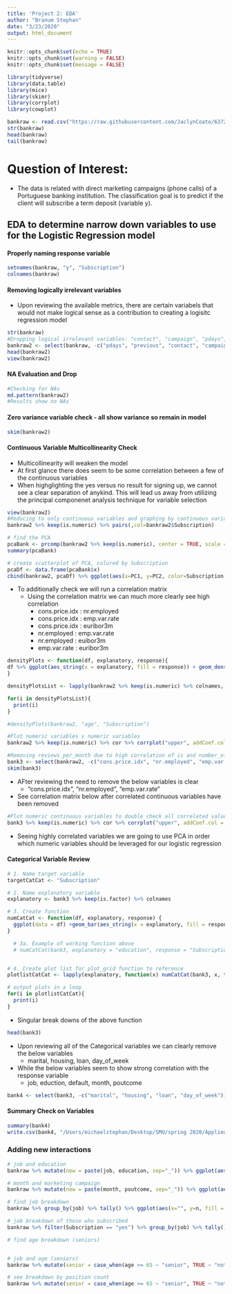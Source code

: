 ```yaml
---
title: 'Project 2: EDA'
author: "Branum Stephan"
date: "3/23/2020"
output: html_document
---
```


```r
knitr::opts_chunk$set(echo = TRUE)
knitr::opts_chunk$set(warning = FALSE)
knitr::opts_chunk$set(message = FALSE)
```

```r
library(tidyverse)
library(data.table)
library(mice)
library(skimr)
library(corrplot)
library(cowplot)
```

```r
bankraw <- read.csv("https://raw.githubusercontent.com/JaclynCoate/6372_Project_2/master/Data/bank-additional-full.csv", header = TRUE, sep = ";", strip.white = TRUE)
str(bankraw)
head(bankraw)
tail(bankraw)
```

# Question of Interest:
- The data is related with direct marketing campaigns (phone calls) of a Portuguese banking institution. The classification goal is to predict if the client will subscribe a term deposit (variable y).

## EDA to determine narrow down variables to use for the Logistic Regression model

#### Properly naming response variable

```r
setnames(bankraw, "y", "Subscription")
colnames(bankraw)
```

#### Removing logically irrelevant variables
- Upon reviewing the available metrics, there are certain variabels that would not make logical sense as a contribution to creating a logisitc regression model

```r
str(bankraw)
#Dropping logical irrelevant variables: "contact", "campaign", "pdays", "previous"
bankraw2 <- select(bankraw, -c("pdays", "previous", "contact", "campaign"))
head(bankraw2)
view(bankraw2)
```

#### NA Evaluation and Drop

```r
#Checking for NAs
md.pattern(bankraw2)
#Results show no NAs
```

#### Zero variance variable check - all show variance so remain in model

```r
skim(bankraw2)
```

#### Continuous Variable Multicollinearity Check
- Multicollinearity will weaken the model
- At first glance there does seem to be some correlation between a few of the continuous variables
- When highglighting the yes versus no result for signing up, we cannot see a clear separation of anykind. This will lead us away from utilizing the principal componenet analysis technique for variable selection

```r
view(bankraw2)
#Reducing to only continuous variables and graphing by continuous variables, then colored by response in order to determine if there is separation of results and the ability to utilzie PCA
bankraw2 %>% keep(is.numeric) %>% pairs(,col=bankraw2$Subscription)
```
```r
# find the PCA
pcaBank <- prcomp(bankraw2 %>% keep(is.numeric), center = TRUE, scale = TRUE)
summary(pcaBank)

# create scatterplot of PCA, colored by Subscription
pcaDf <- data.frame(pcaBank$x)
cbind(bankraw2, pcaDf) %>% ggplot(aes(x=PC1, y=PC2, color=Subscription, shape=Subscription)) + scale_shape_manual(values=c(1, 18)) + geom_point(alpha = 0.75) + ggtitle("PCA Plot - Colored by Subscription")
```


- To additionally check we will run a correlation matrix
  - Using the correlation matrix we can much more clearly see high correlation
    - cons.price.idx : nr.employed
    - cons.price.idx : emp.var.rate
    - cons.price.idx : euribor3m
    - nr.employed : emp.var.rate
    - nr.employed : euibor3m
    - emp.var.rate : euribor3m

```r

densityPlots <- function(df, explanatory, response){
df %>% ggplot(aes_string(x = explanatory, fill = response)) + geom_density(alpha=0.5)
}

densityPlotsList <- lapply(bankraw2 %>% keep(is.numeric) %>% colnames, function(x) densityPlots(bankraw2, x, "Subscription"))

for(i in densityPlotsList){
  print(i)
}

#densityPlots(bankraw2, "age", "Subscription")

```

```r
#Plot numeric variables v numeric variables
bankraw2 %>% keep(is.numeric) %>% cor %>% corrplot("upper", addCoef.col = "white", number.digits = 2, number.cex = 0.5, method="square", order="hclust", tl.srt=45, tl.cex = 0.8)
```

```r
#Removing reviews_per_month due to high correlation of is and number_of_reviews
bank3 <- select(bankraw2, -c("cons.price.idx", "nr.employed", "emp.var.rate"))
skim(bank3)
```

- AFter reviewing the need to remove the below variables is clear
  - "cons.price.idx", "nr.employed", "emp.var.rate"
- See correlation matrix below after correlated continuous variables have been removed

```r
#Plot numeric continuous variables to double check all correlated values have been removed
bank3 %>% keep(is.numeric) %>% cor %>% corrplot("upper", addCoef.col = "white", number.digits = 2, number.cex = 0.5, method="square", order="hclust", tl.srt=45, tl.cex = 0.8)
```

- Seeing highly correlated variables we are going to use PCA in order which numeric variables should be leveraged for our logistic regression


#### Categorical Variable Review

```r
# 1. Name target variable
targetCatCat <- "Subscription"

# 2. Name explanatory variable
explanatory <- bank3 %>% keep(is.factor) %>% colnames

# 3. Create function
numCatCat <- function(df, explanatory, response) {
  ggplot(data = df) +geom_bar(aes_string(x = explanatory, fill = response), position = "fill", alpha = 0.9) + coord_flip() + xlab(explanatory)
}

  # 3a. Example of working function above
  # numCatCat(bank3, explanatory = "education", response = "Subscription")


# 4. Create plot list for plot_grid function to reference
plotlistCatCat <- lapply(explanatory, function(x) numCatCat(bank3, x, targetCatCat))

# output plots in a loop
for(i in plotlistCatCat){
  print(i)
}

```

- Singular break downs of the above function

```r
head(bank3)
```

- Upon reviewing all of the Categorical variables we can clearly remove the below variables
  - marital, housing, loan, day_of_week
- While the below variables seem to show strong correlation with the response variable
  - job, eduction, default, month, poutcome

```r
bank4 <- select(bank3, -c("marital", "housing", "loan", "day_of_week"))
```

#### Summary Check on Variables

```r
summary(bank4)
write.csv(bank4, "/Users/michaelstephan/Desktop/SMU/spring 2020/Applied Statistics/Project 2/6372_Project_2/Data/bank-model input-no continuous.csv")
```

### Adding new interactions
```r
# job and education
bankraw %>% mutate(new = paste(job, education, sep="_")) %>% ggplot(aes(x=new, fill = Subscription)) + geom_bar(position="fill") + coord_flip() + ggtitle("Job and Education Colored by Subscription")

# month and marketing campaign
bankraw %>% mutate(new = paste(month, poutcome, sep="_")) %>% ggplot(aes(x=new, fill = Subscription)) + geom_bar(position="fill") + coord_flip() + ggtitle("Month and Marketing Campaign Colored by Subscription")

# find job breakdown
bankraw %>% group_by(job) %>% tally() %>% ggplot(aes(x="", y=n, fill = job)) + geom_bar(stat="identity") + coord_polar("y", start=0) + ggtitle("Percent Job Breakdown (Targeting the Majority")

# job breakdown of those who subscribed
bankraw %>% filter(Subscription == "yes") %>% group_by(job) %>% tally() %>% ggplot(aes(x="", y=n, fill = job)) + geom_bar(stat="identity") + coord_polar("y", start=0) + ggtitle("Percent Job Breakdown (Targeting Yes Subscriptions)")

# find age breakdown (seniors)


# job and age (seniors)
bankraw %>% mutate(senior = case_when(age >= 65 ~ "senior", TRUE ~ "not senior")) %>% mutate(new = paste(job, senior, sep="_")) %>% ggplot(aes(x=new, fill = Subscription)) + geom_bar(position="fill") + coord_flip() + ggtitle("Job and Age Colored by Subscription")

# see breakdown by position count
bankraw %>% mutate(senior = case_when(age >= 65 ~ "senior", TRUE ~ "not senior")) %>% mutate(new = paste(job, senior, sep="_")) %>% group_by(new) %>% tally() %>% ggplot(aes(x="", y=n, fill = new)) + geom_bar(stat="identity") + coord_polar("y", start=0) + ggtitle("Job and Age Percent Breakdown (Targeting the Majority)")

```